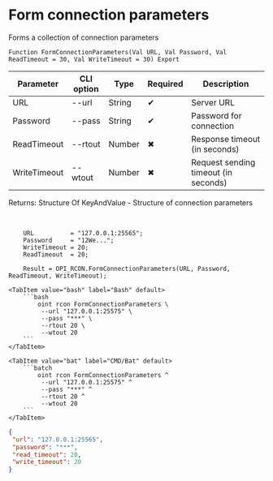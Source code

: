 ﻿---
sidebar_position: 3
description: Form connection parameters and other functions to work with RCON in the Open Integration Package, a free open-source integration library for 1C:Enterprise 8, OneScript and CLI
keywords: [1C, 1С, 1С:Enterprise, 1С:Enterprise 8.3, API, Integration, Services, Exchange, OneScript, CLI, RCON]
---


# Form connection parameters
 Forms a collection of connection parameters



`Function FormConnectionParameters(Val URL, Val Password, Val ReadTimeout = 30, Val WriteTimeout = 30) Export`

  | Parameter | CLI option | Type | Required | Description |
  |-|-|-|-|-|
  | URL | --url | String | &#x2714; | Server URL |
  | Password | --pass | String | &#x2714; | Password for connection |
  | ReadTimeout | --rtout | Number | &#x2716; | Response timeout (in seconds) |
  | WriteTimeout | --wtout | Number | &#x2716; | Request sending timeout (in seconds) |

  
  Returns:  Structure Of KeyAndValue - Structure of connection parameters

<br/>



```bsl title="1C:Enterprise/OneScript code example"
    URL          = "127.0.0.1:25565";
    Password     = "12We...";
    WriteTimeout = 20;
    ReadTimeout  = 20;

    Result = OPI_RCON.FormConnectionParameters(URL, Password, ReadTimeout, WriteTimeout);
```
 

 <Tabs>
  
    <TabItem value="bash" label="Bash" default>
        ```bash
            oint rcon FormConnectionParameters \
             --url "127.0.0.1:25575" \
             --pass "***" \
             --rtout 20 \
             --wtout 20
        ```
    </TabItem>
  
    <TabItem value="bat" label="CMD/Bat" default>
        ```batch
            oint rcon FormConnectionParameters ^
             --url "127.0.0.1:25575" ^
             --pass "***" ^
             --rtout 20 ^
             --wtout 20
        ```
    </TabItem>
</Tabs>


```json title="Result"
{
 "url": "127.0.0.1:25565",
 "password": "***",
 "read_timeout": 20,
 "write_timeout": 20
}
```
